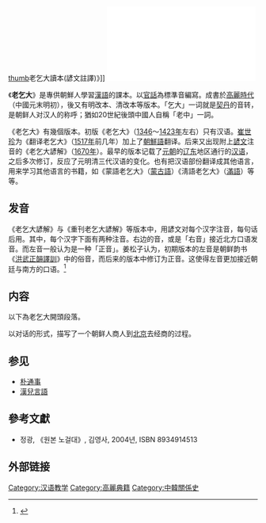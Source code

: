 {{Infobox Korean name
| hanja = 老乞大
| hangul =노걸대 
| rr=Nogeoldae
| mr=Nogŏltae
}}
[[file:Mongeonogeoldae_in_museum.jpg|thumb]]老乞大讀本(諺文註譯)》]]
[[File:重刊老乞大諺解_001.pdf|thumb]]

《'''老乞大'''》是專供朝鮮人學習[[漢語|漢語]]的課本。以[[官話|官話]]為標準音編寫。成書於[[高麗時代|高麗時代]]（中國元末明初），後又有明改本、清改本等版本。「乞大」一词就是[[契丹|契丹]]的音转，是朝鲜人对汉人的称呼；猶如20世紀後頭中國人自稱「老中」一詞。

《老乞大》有幾個版本。初版《老乞大》（[[1346年|1346]]～[[1423年|1423年]]左右）只有汉语。[[崔世珍|崔世珍]]为《翻译老乞大》（[[1517年|1517年]]前几年）加上了[[朝鮮語|朝鮮語]]翻译。后来又出现附上[[諺文|諺文]]注音的《老乞大諺解》（[[1670年|1670年]]）。最早的版本记载了[[元朝|元朝]]的[[辽东|辽东]]地区通行的[[汉语|汉语]]，之后多次修订，反应了元明清三代汉语的变化。也有把汉语部份翻译成其他语言，用来学习其他语言的书籍，如《蒙語老乞大》（[[蒙古語|蒙古語]]）《淸語老乞大》（[[滿語|滿語]]）等等。

== 发音 ==
《老乞大諺解》与《重刊老乞大諺解》等版本中，用諺文对每个汉字注音，每句话后用。其中，每个汉字下面有两种注音。右边的音，或是「右音」接近北方口语发音。而左音一般认为是一种「正音」。姜松子认为，初期版本的左音是朝鲜韵书《[[洪武正韻譯訓|洪武正韻譯訓]]》中的俗音，而后来的版本中修订为正音。这使得左音更加接近朝廷与南方的口语。<ref>{{Cite journal|title=十八世紀朝鮮漢語教科書的「正音」性質|author=姜松子|url=http://nccur.lib.nccu.edu.tw/handle/140.119/35610|last2=|first2=|date=2007|journal=中國文學系學位論文|year=2009|language=zh-tw|access-date=2021-07-16|archive-date=2021-07-17|archive-url=https://web.archive.org/web/20210717230539/http://nccur.lib.nccu.edu.tw/handle/140.119/35610|dead-url=no}}</ref>

==内容==
以下為老乞大開頭段落。

{{quote|
大哥你從那裏來<br>
我從高麗王京來<br>
如今那裏去<br>
我往北京去<br>
你幾時離了王京<br>
我這月初日離了王京<br>
……
}}以对话的形式，描写了一个朝鲜人商人到[[北京市|北京]]去经商的过程。

==参见==
*[[朴通事|朴通事]]
*[[漢兒言語|漢兒言語]]

==參考文獻==
{{refbegin}}
* 정광, 《원본 노걸대》, 김영사, 2004년, ISBN 8934914513 {{ko icon}}
{{refend}}
<references />

== 外部链接 ==
{{wikisource}}
{{wikisourcelang|ko|노걸대언해|老乞大諺解}}
{{wikisourcelang|ko|중간노걸대언해|重刊老乞大諺解}}
{{wikisourcelang|mul|清語老乞大卷一}}

[[Category:汉语教学|Category:汉语教学]]
[[Category:高麗典籍|Category:高麗典籍]]
[[Category:中韓關係史|Category:中韓關係史]]

{{lang-stub}}{{Commons category|重刊老乞大諺解}}